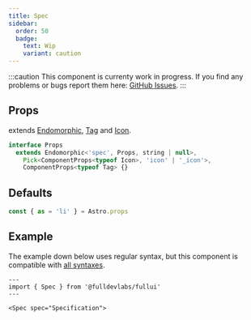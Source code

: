 ```yaml
---
title: Spec
sidebar: 
  order: 50
  badge:
    text: Wip
    variant: caution
---
```


:::caution
This component is currenty work in progress.
If you find any problems or bugs report them here: [GitHub Issues](https://full.dev).
:::
## Props
extends [Endomorphic](/guides/components), [Tag](/components/tag) and [Icon](/components/icon).
```ts
interface Props
  extends Endomorphic<'spec', Props, string | null>,
    Pick<ComponentProps<typeof Icon>, 'icon' | '_icon'>,
    ComponentProps<typeof Tag> {}

```

## Defaults
```ts
const { as = 'li' } = Astro.props
```

## Example
The example down below uses regular syntax, but this component is compatible with [all syntaxes](/guides/components#syntax).

```astro live
---
import { Spec } from '@fulldevlabs/fullui'
---

<Spec spec="Specification">
```